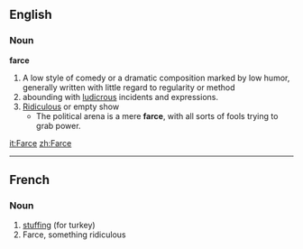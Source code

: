 == English ==
=== Noun ===
'''farce'''
#A low style of comedy or a dramatic composition marked by low humor, generally written with little regard to regularity or method
#abounding with [[ludicrous]] incidents and expressions.
#[[Ridiculous]] or empty show
#*The political arena is a mere '''farce''', with all sorts of fools trying to grab power.
[[it:Farce]]
[[zh:Farce]]

----
==French==
===Noun===
# [[stuffing]] (for turkey)
# Farce, something ridiculous